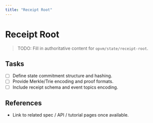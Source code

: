 ```yaml
---
title: "Receipt Root"
---
```


# Receipt Root

> TODO: Fill in authoritative content for `opvm/state/receipt-root`.

## Tasks
- [ ] Define state commitment structure and hashing.
- [ ] Provide Merkle/Trie encoding and proof formats.
- [ ] Include receipt schema and event topics encoding.

## References
- Link to related spec / API / tutorial pages once available.
